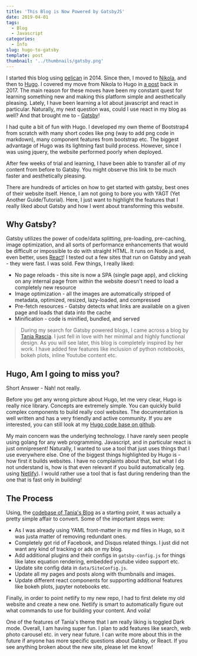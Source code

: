 ```yaml
---
title: 'This Blog is Now Powered by GatsbyJS'
date: 2019-04-01
tags:
  - Blog
  - Javascript
categories:
  - Info
slug: hugo-to-gatsby
template: post
thumbnail: '../thumbnails/gatsby.png'
---
```


I started this blog using [pelican](https://blog.getpelican.com/) in 2014. Since then, I moved to [Nikola](https://getnikola.com/), and then to [Hugo](https://gohugo.io/). I covered my move from Nikola to Hugo in [a post](/nikola-to-hugo) back in 2017. The main reason for these moves have been my constant quest for learning something new and making this platform simple and aesthetically pleasing. Lately, I have been learning a lot about javascript and react in particular. Naturally, my next question was, could I use react in my blog as well? And that brought me to - [Gatsby](https://www.gatsbyjs.org/)!

I had quite a bit of fun with Hugo. I developed my own theme of Bootstrap4 from scratch with many short codes like png (way to add png code in markdown), many component features from bootstrap etc. The biggest advantage of Hugo was its lightning fast build process. However, since I was using jquery, the website performed poorly when deployed.

After few weeks of trial and learning, I have been able to transfer all of my content from before to Gatsby. You might observe this link to be much faster and aesthetically pleasing.

<ZoomImage src='https://res.cloudinary.com/sadanandsingh/image/upload/v1555377338/Screen_Shot_2019-04-15_at_6.14.47_PM_hkrbyn.png' />

There are hundreds of articles on how to get started with gatsby, best ones of their website itself. Hence, I am not going to bore you with YAGT (Yet Another Guide/Tutorial). Here, I just want to highlight the features that I really liked about Gatsby and how I went about transforming this website.

## Why Gatsby?

Gatsby utilizes the power of code/data splitting, pre-loading, pre-caching, image optimization, and all sorts of performance enhancements that would be difficult or impossible to do with straight HTML. It runs on Node.js and, even better, uses [React](https://reactjs.org/)! I tested out a few sites that run on Gatsby and yeah - they were fast. I was sold. Few things, I really liked:

- No page reloads - this site is now a SPA (single page app), and clicking on any internal page from within the website doesn't need to load a completely new resource
- Image optimization - all the images are automatically stripped of metadata, optimized, resized, lazy-loaded, and compressed
- Pre-fetch resources - Gatsby detects what links are available on a given page and loads that data into the cache
- Minification - code is minified, bundled, and served

> During my search for Gatsby powered blogs, I came across a blog by [Tania Rascia](https://www.taniarascia.com/migrating-from-wordpress-to-gatsby/). I just fell in love with her minimal and highly functional design. As you will see later, this blog is completely inspired by her work. I have added few features like inclusion of python notebooks, bokeh plots, inline Youtube content etc.

## Hugo, Am I going to miss you?

Short Answer - Nah! not really.

Before you get any wrong picture about Hugo, let me very clear, Hugo is really nice library. Concepts are extremely simple. You can quickly build complex components to build really cool websites. The documentation is well written and has a very friendly and active community. If you are interested, you can still look at my [Hugo code base on github](https://github.com/sadanand-singh/Blog).

My main concern was the underlying technology. I have rarely seen people using golang for any web programming. Javascript, and in particular react is just omnipresent! Naturally, I wanted to use a tool that just uses things that I use everywhere else. One of the biggest things highlighted by Hugo is - how first it builds websites. I have no complaints about that, but what I do not understand is, how is that even relevant if you build automatically (eg. using [Netlify](https://www.netlify.com/)). I would rather use a tool that is fast during rendering than the one that is fast only in building!

## The Process

Using, the [codebase of Tania's Blog](https://github.com/taniarascia/taniarascia.com/) as a starting point, it was actually a pretty simple affair to convert. Some of the important steps were:

- As I was already using YAML front-matter in my md files in Hugo, so it was justa matter of removing redundant ones.
- Completely got rid of Facebook, and Disqus related things. I just did not want any kind of tracking or ads on my blog.
- Add additional plugins and their configs in `gatsby-config.js` for things like latex equation rendering, embedded youtube video support etc.
- Update site config data in `data/SiteConfig.js`.
- Update all my pages and posts along with thumbnails and images.
- Update different react components for supporting additional features like bokeh plots, jupyter notebooks etc.

Finally, in order to point netlify to my new repo, I had to first delete my old website and create a new one. Netlify is smart to automatically figure out what commands to use for building your content. And voila!

One of the features of Tania's theme that I am really liking is toggled Dark mode. Overall, I am having super fun. I plan to add features like search, web photo carousel etc. in very near future. I can write more about this in the future if anyone has more specific questions about Gatsby, or React. If you see anything broken about the new site, please let me know!
